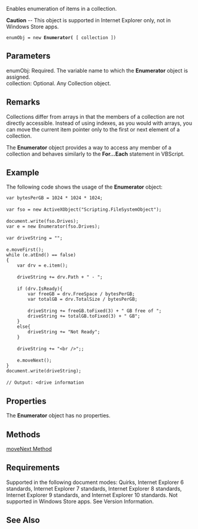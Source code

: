 Enables enumeration of items in a collection.

'''Caution''' -- This object is supported in Internet Explorer only, not in Windows Store apps.

 enumObj = new '''Enumerator(''' [ collection ])

==Parameters==
; enumObj: Required. The variable name to which the '''Enumerator''' object is assigned.
; collection: Optional. Any Collection object.

==Remarks==
Collections differ from arrays in that the members of a collection are not directly accessible. Instead of using indexes, as you would with arrays, you can move the current item pointer only to the first or next element of a collection.

The '''Enumerator''' object provides a way to access any member of a collection and behaves similarly to the '''For...Each''' statement in VBScript.


==Example==
The following code shows the usage of the '''Enumerator''' object:

 var bytesPerGB = 1024 * 1024 * 1024;
 
 var fso = new ActiveXObject("Scripting.FileSystemObject");
 
 document.write(fso.Drives);
 var e = new Enumerator(fso.Drives);
 
 var driveString = "";
 
 e.moveFirst();
 while (e.atEnd() == false)
 {
     var drv = e.item();
 
     driveString += drv.Path + " - ";
 
     if (drv.IsReady){
         var freeGB = drv.FreeSpace / bytesPerGB;
         var totalGB = drv.TotalSize / bytesPerGB;
 
         driveString += freeGB.toFixed(3) + " GB free of ";
         driveString += totalGB.toFixed(3) + " GB";
     }
     else{
         driveString += "Not Ready";
     }
 
     driveString += "&lt;br /&gt;";;
 
     e.moveNext();
 }
 document.write(driveString);
 
 // Output: &lt;drive information

==Properties==
The '''Enumerator''' object has no properties.


==Methods==
[[Objects/Enumerator/atEnd|moveNext Method]]


==Requirements==
Supported in the following document modes: Quirks, Internet Explorer 6 standards, Internet Explorer 7 standards, Internet Explorer 8 standards, Internet Explorer 9 standards, and Internet Explorer 10 standards. Not supported in Windows Store apps. See Version Information.


==See Also==

              
